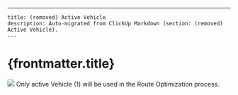 ---
    title: (removed) Active Vehicle
    description: Auto-migrated from ClickUp Markdown (section: (removed) Active Vehicle).
    ---

# {frontmatter.title}

![](https://t3837933.p.clickup-attachments.com/t3837933/0b2141a3-058c-4691-9504-e21df1c33b46/16.png)
Only active Vehicle (1) will be used in the Route Optimization process.
